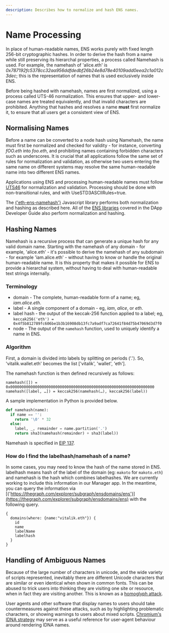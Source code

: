 ```yaml
---
description: Describes how to normalize and hash ENS names.
---
```


# Name Processing

In place of human-readable names, ENS works purely with fixed length 256-bit cryptographic hashes. In order to derive the hash from a name while still preserving its hierarchal properties, a process called Namehash is used. For example, the namehash of 'alice.eth' is _0x787192fc5378cc32aa956ddfdedbf26b24e8d78e40109add0eea2c1a012c3dec_; this is the representation of names that is used exclusively inside ENS.

Before being hashed with namehash, names are first normalized, using a process called UTS-46 normalization. This ensures that upper- and lower-case names are treated equivalently, and that invalid characters are prohibited. Anything that hashes and resolves a name **must** first normalize it, to ensure that all users get a consistent view of ENS.

## Normalising Names

Before a name can be converted to a node hash using Namehash, the name must first be normalized and checked for validity - for instance, converting _fOO.eth_ into _foo.eth_, and prohibiting names containing forbidden characters such as underscores. It is crucial that all applications follow the same set of rules for normalization and validation, as otherwise two users entering the same name on different systems may resolve the same human-readable name into two different ENS names.

Applications using ENS and processing human-readable names must follow [UTS46](http://unicode.org/reports/tr46/) for normalization and validation. Processing should be done with non-transitional rules, and with UseSTD3ASCIIRules=true.

The [{'eth-ens-namehash'}](https://www.npmjs.com/package/@ensdomains/eth-ens-namehash) Javascript library performs both normalization and hashing as described here. All of the [ENS libraries](../dapp-developer-guide/ens-libraries.md) covered in the DApp Developer Guide also perform normalization and hashing.

## Hashing Names

Namehash is a recursive process that can generate a unique hash for any valid domain name. Starting with the namehash of any domain - for example, 'alice.eth' - it's possible to derive the namehash of any subdomain - for example 'iam.alice.eth' - without having to know or handle the original human-readable name. It is this property that makes it possible for ENS to provide a hierarchal system, without having to deal with human-readable text strings internally.

### Terminology

* domain - The complete, human-readable form of a name; eg, _iam.alice.eth_.
* label - A single component of a domain - eg, _iam_, _alice_, or _eth_.
* label hash - the output of the keccak-256 function applied to a label; eg, `keccak256('eth') = 0x4f5b812789fc606be1b3b16908db13fc7a9adf7ca72641f84d75b47069d3d7f0`
* node - The output of the `namehash` function, used to uniquely identify a name in ENS.

### Algorithm

First, a domain is divided into labels by splitting on periods \('.'\). So, 'vitalik.wallet.eth' becomes the list \['vitalik', 'wallet', 'eth'\].

The namehash function is then defined recursively as follows:

```text
namehash([]) = 0x0000000000000000000000000000000000000000000000000000000000000000
namehash([label, …]) = keccak256(namehash(…), keccak256(label))
```

A sample implementation in Python is provided below.

```python
def namehash(name):
  if name == '':
    return '\0' * 32
  else:
    label, _, remainder = name.partition('.')
    return sha3(namehash(remainder) + sha3(label))
```

Namehash is specified in [EIP 137](https://eips.ethereum.org/EIPS/eip-137).

### How do I find the labelhash/namehash of a name?

In some cases, you may need to know the hash of the name stored in ENS. labelhash means hash of the label of the domain \(eg: `makoto` for `makoto.eth`\) and namehash is the hash which combines labelhashes. We are currently working to include this information in our Manager app. In the meantime, you can query the information via [{'https://thegraph.com/explorer/subgraph/ensdomains/ens'}](https://thegraph.com/explorer/subgraph/ensdomains/ens) with the following query.

```text
{
  domains(where: {name:"vitalik.eth"}) {
    id
    name
    labelName
    labelhash
  }
}
```

## Handling of Ambiguous Names

Because of the large number of characters in unicode, and the wide variety of scripts represented, inevitably there are different Unicode characters that are similar or even identical when shown in common fonts. This can be abused to trick users into thinking they are visiting one site or resource, when in fact they are visiting another. This is known as a [homoglyph attack](https://en.wikipedia.org/wiki/Internationalized_domain_name#ASCII_spoofing_concerns).

User agents and other software that display names to users should take countermeasures against these attacks, such as by highlighting problematic characters, or showing warnings to users about mixed scripts. [Chromium's IDNA strategy](https://www.chromium.org/developers/design-documents/idn-in-google-chrome) may serve as a useful reference for user-agent behaviour around rendering IDNA names.

